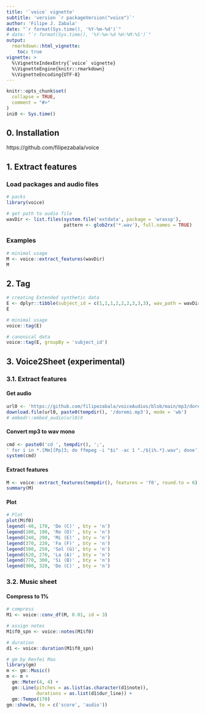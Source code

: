 ```yaml
---
title: '`voice` vignette'
subtitle: 'version `r packageVersion("voice")`'
author: 'Filipe J. Zabala'
date: "`r format(Sys.time(), '%Y-%m-%d')`"
# date: "`r format(Sys.time(), '%Y-%m-%d %H:%M:%S')`"
output:
  rmarkdown::html_vignette:
    toc: true
vignette: >
  %\VignetteIndexEntry{`voice` vignette}
  %\VignetteEngine{knitr::rmarkdown}
  %\VignetteEncoding{UTF-8}
---
```


```r
knitr::opts_chunk$set(
  collapse = TRUE,
  comment = "#>"
)
ini0 <- Sys.time()
```

## 0. Installation
https://github.com/filipezabala/voice


## 1. Extract features
### Load packages and audio files
```r
# packs
library(voice)

# get path to audio file
wavDir <- list.files(system.file('extdata', package = 'wrassp'),
                     pattern <- glob2rx('*.wav'), full.names = TRUE)
```

### Examples
```r
# minimal usage
M <- voice::extract_features(wavDir)
M
```


## 2. Tag
```r
# creating Extended synthetic data
E <- dplyr::tibble(subject_id = c(1,1,1,2,2,2,3,3,3), wav_path = wavDir)
E

# minimal usage
voice::tag(E)

# canonical data
voice::tag(E, groupBy = 'subject_id')
```

## 3. Voice2Sheet (experimental)
### 3.1. Extract features

#### Get audio {-}
```r
url0 <- 'https://github.com/filipezabala/voiceAudios/blob/main/mp3/doremi.mp3?raw=true'
download.file(url0, paste0(tempdir(), '/doremi.mp3'), mode = 'wb')
# embedr::embed_audio(url0)X
```

#### Convert mp3 to wav mono {-}
```r
cmd <- paste0('cd ', tempdir(), ';', 
' for i in *.[Mm][Pp]3; do ffmpeg -i "$i" -ac 1 "./${i%.*}.wav"; done')
system(cmd)
```

#### Extract features {-}
```r
M <- voice::extract_features(tempdir(), features = 'f0', round.to = 6)
summary(M)
```

#### Plot
```r
# Plot
plot(M$f0)
legend(-40, 170, 'Do (C)' , bty = 'n')
legend(100, 190, 'Re (D)' , bty = 'n')
legend(240, 290, 'Mi (E)' , bty = 'n')
legend(370, 220, 'Fa (F)' , bty = 'n')
legend(500, 250, 'Sol (G)', bty = 'n')
legend(620, 270, 'La (A)' , bty = 'n')
legend(770, 300, 'Si (B)' , bty = 'n')
legend(900, 320, 'Do (C)' , bty = 'n')
```


### 3.2. Music sheet
#### Compress to 1% {-}
```r
# compress
M1 <- voice::conv_df(M, 0.01, id = 3)

# assign notes
M1$f0_spn <- voice::notes(M1$f0)

# duration
d1 <- voice::duration(M1$f0_spn)

# gm by Renfei Mao
library(gm)
m <- gm::Music()
m <- m +
  gm::Meter(4, 4) +
  gm::Line(pitches = as.list(as.character(d1$note)),
           durations = as.list(d1$dur_line)) +
  gm::Tempo(170)
gm::show(m, to = c('score', 'audio'))
```
